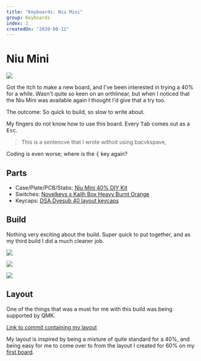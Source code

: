 ```yaml
---
title: "Keyboards: Niu Mini"
group: Keyboards
index: 2
createdOn: "2020-08-11"
---
```


# Niu Mini

![](flickr://50181498277)

Got the itch to make a new board, and I've been interested in trying a 40% for a while. Wasn't quite so keen on an orthlinear, but when I noticed that the Niu Mini was available again I thought I'd give that a try too.

The outcome: So quick to build, so slow to write about.

My fingers do not know how to use this board. Every <kbd>Tab</kbd> comes out as a <kbd>Esc</kbd>.

> This is a sentencve that I wrote withoit using bacvkspave,

Coding is even worse; where is the <kbd>{</kbd> key again?

## Parts

- Case/Plate/PCB/Stabs: [Niu Mini 40% DIY Kit](https://kbdfans.com/products/niu-mini-40-diy-kit)
- Switches: [Novelkeys x Kailh Box Heavy Burnt Orange](https://kbdfans.com/products/novelkeys-x-kailh-box-heavy-switches-10pcs?variant=2467740909581)
- Keycaps: [DSA Dyesub 40 layout keycaps](https://kbdfans.com/products/dsa-dye-sub-40layout-keycaps?variant=29081336053808)

## Build

Nothing very exciting about the build. Super quick to put together, and as my third build I did a much cleaner job.

![](flickr://50180702233)

![](flickr://50181497642)

![](flickr://50180702068)

## Layout

One of the things that was a must for me with this build was being supported by QMK.

[Link to commit containing my layout](https://github.com/mjwbenton/qmk_firmware/commit/573bbbcd9f1611dbdb22fec578dc377c00a6057)

My layout is inspired by being a mixture of quite standard for a 40%, and being easy for me to come over to from the layout I created for 60% on my [first board](/keyboard/first-build.html).
